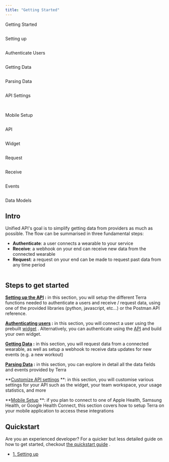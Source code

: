 ```yaml
---
title: "Getting Started"
---
```

Getting Started  
  
<img className="block" src="https://terradocs.s3.eu-west-2.amazonaws.com/icons/getting-started.png" alt="" />

Setting up  
  
<img className="block" src="https://terradocs.s3.eu-west-2.amazonaws.com/icons/install-on-backend.png" alt="" />

Authenticate Users  
  
<img className="block" src="https://terradocs.s3.eu-west-2.amazonaws.com/icons/authenticate-users.png" alt="" />

Getting Data  
  
<img className="block" src="https://terradocs.s3.eu-west-2.amazonaws.com/icons/receive-data.png" alt="" />

Parsing Data  
  
<img className="block" src="https://terradocs.s3.eu-west-2.amazonaws.com/icons/understand-our-data.png" alt="" />

API Settings  
  
<img className="block" src="https://terradocs.s3.eu-west-2.amazonaws.com/icons/customise-terra.png" alt="" />

<img className="block" src="https://terradocs.s3.eu-west-2.amazonaws.com/icons/manage-integrations.png" alt="" />  
  
Mobile Setup

<img className="block" src="https://terradocs.s3.eu-west-2.amazonaws.com/icons/api-data-models.png" alt="" />  
  
API

<img className="block" src="https://terradocs.s3.eu-west-2.amazonaws.com/icons/widget.png" alt="" />  
  
Widget

<img className="block" src="https://terradocs.s3.eu-west-2.amazonaws.com/icons/historical-data.png" alt="" />  
  
Request

<img className="block" src="https://terradocs.s3.eu-west-2.amazonaws.com/icons/new-data.png" alt="" />  
  
Receive

<img className="block" src="https://terradocs.s3.eu-west-2.amazonaws.com/icons/event-types.png" alt="" />  
  
Events

<img className="block" src="https://terradocs.s3.eu-west-2.amazonaws.com/icons/api-data-models.png" alt="" />  
  
Data Models

## Intro

Unified API's goal is to simplify getting data from providers as much as possible. The flow can be summarised in three fundamental steps:

*   **Authenticate**: a user connects a wearable to your service
*   **Receive**: a webhook on your end can receive new data from the connected wearable
*   **Request**: a request on your end can be made to request past data from any time period

<img className="block" src="images/files_readme_io/_f6a8853_web_api_cropped.png" alt="" />

## Steps to get started

**[Setting up the API](/docs/api-setup)
:** in this section, you will setup the different Terra functions needed to authenticate a users and receive / request data, using one of the provided libraries (python, javascript, etc...) or the Postman API reference.

**[Authenticating users](/docs/authenticate-users)
:** in this section, you will connect a user using the prebuilt [widget](/docs/authenticate-widget)
. Alternatively, you can authenticate using the [API](/docs/authenticate-api)
 and build your own widget.

**[Getting Data](/docs/getting-data)
:** in this section, you will request data from a connected wearable, as well as setup a webhook to receive data updates for new events (e.g. a new workout)

**[Parsing Data](/docs/parsing-data)
:** in this section, you can explore in detail all the data fields and events provided by Terra

**[Customize API settings](/docs/dashboard-settings)
**: in this section, you will customise various settings for your API such as the widget, your team workspace, your usage statistics, and more

**[Mobile Setup](/docs/mobile-setup)
**: if you plan to connect to one of Apple Health, Samsung Health, or Google Health Connect, this section covers how to setup Terra on your mobile application to access these integrations

## Quickstart

Are you an experienced developer? For a quicker but less detailed guide on how to get started, checkout [the quickstart guide](/docs/quickstart-1)
.

*   [1\. Setting up](/docs/api-setup)
    

